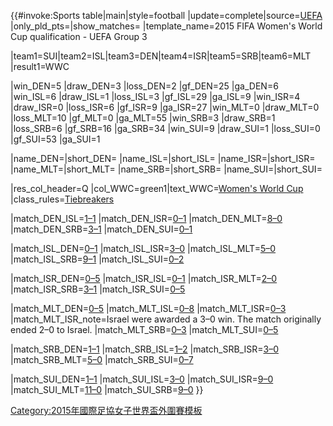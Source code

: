 {{#invoke:Sports table|main|style=football
|update=complete|source=[http://www.uefa.com/womensworldcup/season=2015/standings/round=2000433/group=2002379/index.html UEFA]
|only_pld_pts={{{only_pld_pts}}}|show_matches={{{show_matches}}}
|template_name=2015 FIFA Women's World Cup qualification - UEFA Group 3

|team1=SUI|team2=ISL|team3=DEN|team4=ISR|team5=SRB|team6=MLT
|result1=WWC

|win_DEN=5 |draw_DEN=3 |loss_DEN=2  |gf_DEN=25 |ga_DEN=6
|win_ISL=6 |draw_ISL=1 |loss_ISL=3  |gf_ISL=29 |ga_ISL=9
|win_ISR=4 |draw_ISR=0 |loss_ISR=6  |gf_ISR=9  |ga_ISR=27
|win_MLT=0 |draw_MLT=0 |loss_MLT=10 |gf_MLT=0  |ga_MLT=55
|win_SRB=3 |draw_SRB=1 |loss_SRB=6  |gf_SRB=16 |ga_SRB=34
|win_SUI=9 |draw_SUI=1 |loss_SUI=0  |gf_SUI=53 |ga_SUI=1

|name_DEN={{fbw|DEN}}|short_DEN={{flagdeco|DEN}}
|name_ISL={{fbw|ISL}}|short_ISL={{flagdeco|ISL}}
|name_ISR={{fbw|ISR}}|short_ISR={{flagdeco|ISR}}
|name_MLT={{fbw|MLT}}|short_MLT={{flagdeco|MLT}}
|name_SRB={{fbw|SRB}}|short_SRB={{flagdeco|SRB}}
|name_SUI={{fbw|SUI}}|short_SUI={{flagdeco|SUI}}

|res_col_header=Q
|col_WWC=green1|text_WWC=[[2015年國際足協女子世界盃|Women's World Cup]]
|class_rules=[[2015 FIFA Women's World Cup qualification (UEFA)#Tiebreakers|Tiebreakers]]

|match_DEN_ISL=[[2015 FIFA Women's World Cup qualification – UEFA Group 3#Denmark v Iceland|1–1]]
|match_DEN_ISR=[[2015 FIFA Women's World Cup qualification – UEFA Group 3#Denmark v Israel|0–1]]
|match_DEN_MLT=[[2015 FIFA Women's World Cup qualification – UEFA Group 3#Denmark v Malta|8–0]]
|match_DEN_SRB=[[2015 FIFA Women's World Cup qualification – UEFA Group 3#Denmark v Serbia|3–1]]
|match_DEN_SUI=[[2015 FIFA Women's World Cup qualification – UEFA Group 3#Denmark v Switzerland|0–1]]

|match_ISL_DEN=[[2015 FIFA Women's World Cup qualification – UEFA Group 3#Iceland v Denmark|0–1]]
|match_ISL_ISR=[[2015 FIFA Women's World Cup qualification – UEFA Group 3#Iceland v Israel|3–0]]
|match_ISL_MLT=[[2015 FIFA Women's World Cup qualification – UEFA Group 3#Iceland v Malta|5–0]]
|match_ISL_SRB=[[2015 FIFA Women's World Cup qualification – UEFA Group 3#Iceland v Serbia|9–1]]
|match_ISL_SUI=[[2015 FIFA Women's World Cup qualification – UEFA Group 3#Iceland v Switzerland|0–2]]

|match_ISR_DEN=[[2015 FIFA Women's World Cup qualification – UEFA Group 3#Israel v Denmark|0–5]]
|match_ISR_ISL=[[2015 FIFA Women's World Cup qualification – UEFA Group 3#Israel v Iceland|0–1]]
|match_ISR_MLT=[[2015 FIFA Women's World Cup qualification – UEFA Group 3#Israel v Malta|2–0]]
|match_ISR_SRB=[[2015 FIFA Women's World Cup qualification – UEFA Group 3#Israel v Serbia|3–1]]
|match_ISR_SUI=[[2015 FIFA Women's World Cup qualification – UEFA Group 3#Israel v Switzerland|0–5]]

|match_MLT_DEN=[[2015 FIFA Women's World Cup qualification – UEFA Group 3#Malta v Denmark|0–5]]
|match_MLT_ISL=[[2015 FIFA Women's World Cup qualification – UEFA Group 3#Malta v Iceland|0–8]]
|match_MLT_ISR=[[2015 FIFA Women's World Cup qualification – UEFA Group 3#Malta v Israel|0–3]] |match_MLT_ISR_note=Israel were awarded a 3–0 win. The match originally ended 2–0 to Israel.
|match_MLT_SRB=[[2015 FIFA Women's World Cup qualification – UEFA Group 3#Malta v Serbia|0–3]]
|match_MLT_SUI=[[2015 FIFA Women's World Cup qualification – UEFA Group 3#Malta v Switzerland|0–5]]

|match_SRB_DEN=[[2015 FIFA Women's World Cup qualification – UEFA Group 3#Serbia v Denmark|1–1]]
|match_SRB_ISL=[[2015 FIFA Women's World Cup qualification – UEFA Group 3#Serbia v Iceland|1–2]]
|match_SRB_ISR=[[2015 FIFA Women's World Cup qualification – UEFA Group 3#Serbia v Israel|3–0]]
|match_SRB_MLT=[[2015 FIFA Women's World Cup qualification – UEFA Group 3#Serbia v Malta|5–0]]
|match_SRB_SUI=[[2015 FIFA Women's World Cup qualification – UEFA Group 3#Serbia v Switzerland|0–7]]

|match_SUI_DEN=[[2015 FIFA Women's World Cup qualification – UEFA Group 3#Switzerland v Denmark|1–1]]
|match_SUI_ISL=[[2015 FIFA Women's World Cup qualification – UEFA Group 3#Switzerland v Iceland|3–0]]
|match_SUI_ISR=[[2015 FIFA Women's World Cup qualification – UEFA Group 3#Switzerland v Israel|9–0]]
|match_SUI_MLT=[[2015 FIFA Women's World Cup qualification – UEFA Group 3#Switzerland v Malta|11–0]]
|match_SUI_SRB=[[2015 FIFA Women's World Cup qualification – UEFA Group 3#Switzerland v Serbia|9–0]]
}}<noinclude>[[Category:2015年國際足協女子世界盃外圍賽模板]]</noinclude>